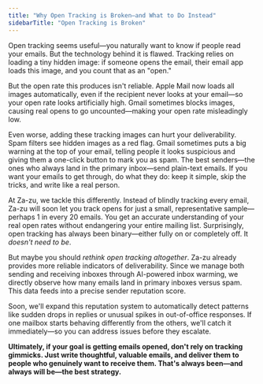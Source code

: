 ```yaml
---
title: "Why Open Tracking is Broken—and What to Do Instead"
sidebarTitle: "Open Tracking is Broken"
---
```


Open tracking seems useful—you naturally want to know if people read your emails. But the technology behind it is flawed. Tracking relies on loading a tiny hidden image: if someone opens the email, their email app loads this image, and you count that as an "open."

But the open rate this produces isn't reliable. Apple Mail now loads all images automatically, even if the recipient never looks at your email—so your open rate looks artificially high. Gmail sometimes blocks images, causing real opens to go uncounted—making your open rate misleadingly low.

Even worse, adding these tracking images can hurt your deliverability. Spam filters see hidden images as a red flag. Gmail sometimes puts a big warning at the top of your email, telling people it looks suspicious and giving them a one-click button to mark you as spam. The best senders—the ones who always land in the primary inbox—send plain-text emails. If you want your emails to get through, do what they do: keep it simple, skip the tricks, and write like a real person.

At Za-zu, we tackle this differently. Instead of blindly tracking every email, Za-zu will soon let you track opens for just a small, representative sample—perhaps 1 in every 20 emails. You get an accurate understanding of your real open rates without endangering your entire mailing list. Surprisingly, open tracking has always been binary—either fully on or completely off. It *doesn't need to be*.

But maybe you should *rethink open tracking altogether*. Za-zu already provides more reliable indicators of deliverability. Since we manage both sending and receiving inboxes through AI-powered inbox warming, we directly observe how many emails land in primary inboxes versus spam. This data feeds into a precise sender reputation score.

Soon, we'll expand this reputation system to automatically detect patterns like sudden drops in replies or unusual spikes in out-of-office responses. If one mailbox starts behaving differently from the others, we'll catch it immediately—so you can address issues before they escalate.

**Ultimately, if your goal is getting emails opened, don't rely on tracking gimmicks. Just write thoughtful, valuable emails, and deliver them to people who genuinely want to receive them. That's always been—and always will be—the best strategy.**
